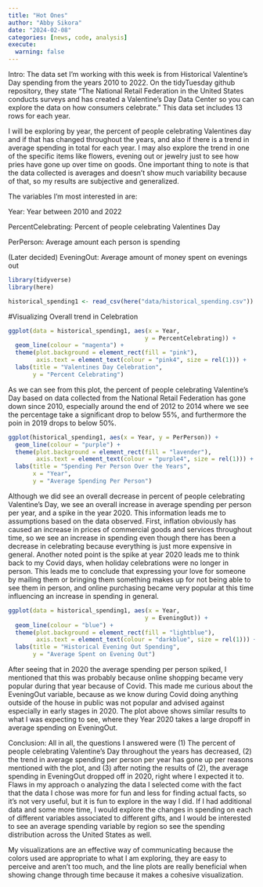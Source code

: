 ```yaml
---
title: "Hot Ones"
author: "Abby Sikora"
date: "2024-02-08"
categories: [news, code, analysis]
execute:
  warning: false
---
```


Intro:
The data set I'm working with this week is from Historical Valentine's Day spending from the years 2010 to 2022. On the tidyTuesday github repository, they state "The National Retail Federation in the United States conducts surveys and has created a Valentine's Day Data Center so you can explore the data on how consumers celebrate." This data set includes 13 rows for each year. 

I will be exploring by year, the percent of people celebrating Valentines day and if that has changed throughout the years, and also if there is a trend in average spending in total for each year. I may also explore the trend in one of the specific items like flowers, evening out or jewelry just to see how pries have gone up over time on goods. One important thing to note is that the data collected is averages and doesn't show much variability because of that, so my results are subjective and generalized. 

The variables I'm most interested in are:

Year: Year between 2010 and 2022

PercentCelebrating: Percent of people celebrating Valentines Day

PerPerson: Average amount each person is spending

(Later decided) EveningOut: Average amount of money spent on evenings out

```r
library(tidyverse)
library(here)

historical_spending1 <- read_csv(here("data/historical_spending.csv"))
```

#Visualizing Overall trend in Celebration

```r
ggplot(data = historical_spending1, aes(x = Year,
                                       y = PercentCelebrating)) +
  geom_line(colour = "magenta") +
  theme(plot.background = element_rect(fill = "pink"),
        axis.text = element_text(colour = "pink4", size = rel(1))) +
  labs(title = "Valentines Day Celebration",
       y = "Percent Celebrating")
```

As we can see from this plot, the percent of people celebrating Valentine's Day based on data collected from the National Retail Federation has gone down since 2010, especially around the end of 2012 to 2014 where we see the percentage take a significant drop to below 55%, and furthermore the poin in 2019 drops to below 50%.

```r
ggplot(historical_spending1, aes(x = Year, y = PerPerson)) +
  geom_line(colour = "purple") +
  theme(plot.background = element_rect(fill = "lavender"),
        axis.text = element_text(colour = "purple4", size = rel(1))) +
  labs(title = "Spending Per Person Over the Years",
       x = "Year",
       y = "Average Spending Per Person")
```

Although we did see an overall decrease in percent of people celebrating Valentine's Day, we see an overall increase in average spending per person per year, and a spike in the year 2020. This information leads me to assumptions based on the data observed. First, inflation obviously has caused an increase in prices of commercial goods and services throughout time, so we see an increase in spending even though there has been a decrease in celebrating because everything is just more expensive in general. Another noted point is the spike at year 2020 leads me to think back to my Covid days, when holiday celebrations were no longer in person. This leads me to conclude that expressing your love for someone by mailing them or bringing them something makes up for not being able to see them in person, and online purchasing became very popular at this time influencing an increase in spending in general. 

```r
ggplot(data = historical_spending1, aes(x = Year,
                                       y = EveningOut)) +
  geom_line(colour = "blue") +
  theme(plot.background = element_rect(fill = "lightblue"),
        axis.text = element_text(colour = "darkblue", size = rel(1))) +
  labs(title = "Historical Evening Out Spending",
       y = "Average Spent on Evening Out") 
```

After seeing that in 2020 the average spending per person spiked, I mentioned that this was probably because online shopping became very popular during that year because of Covid. This made me curious about the EveningOut variable, because as we know during Covid doing anything outside of the house in public was not popular and advised against especially in early stages in 2020. The plot above shows similar results to what I was expecting to see, where they Year 2020 takes a large dropoff in average spending on EveningOut.   

Conclusion:
All in all, the questions I answered were (1) The percent of people celebrating Valentine's Day throughout the years has decreased, (2) the trend in average spending per person per year has gone up per reasons mentioned with the plot, and (3) after noting the results of (2), the average spending in EveningOut dropped off in 2020, right where I expected it to. Flaws in my approach o analyzing the data I selected come with the fact that the data I chose was more for fun and less for finding actual facts, so it's not very useful, but it is fun to explore in the way I did. If I had additional data and some more time, I would explore the changes in spending on each of different variables associated to different gifts, and I would be interested to see an average spending variable by region so see the spending distribution across the United States as well. 

My visualizations are an effective way of communicating because the colors used are appropriate to what I am exploring, they are easy to perceive and aren't too much, and the line plots are really beneficial when showing change through time because it makes a cohesive visualization. 

